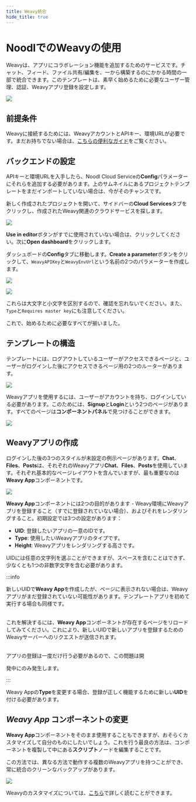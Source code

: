 ```yaml
---
title: Weavy統合
hide_title: true
---
```



# NoodlでのWeavyの使用

Weavyは、アプリにコラボレーション機能を追加するためのサービスです。チャット、フィード、ファイル共有/編集を、一から構築するのにかかる時間の一部で統合できます。このテンプレートは、素早く始めるために必要なユーザー管理、認証、Weavyアプリ登録を設定します。

<div className="ndl-image-with-background m">

![](/library/examples/weavy-integration/weavy-thumb.png)

<ImportButton
  zip="/library/examples/weavy-integration/weavy-template-2.zip"
  cf="/library/examples/weavy-integration/weavy-template-cf.json"
  name="Weavyテンプレート"
  thumb="/library/examples/weavy-integration/weavy-thumb.png"
/>

</div>

## 前提条件

Weavyに接続するためには、WeavyアカウントとAPIキー、環境URLが必要です。まだお持ちでない場合は、[こちらの便利なガイド](https://www.weavy.com/docs/learn/weavy-account)をご覧ください。

## バックエンドの設定

APIキーと環境URLを入手したら、Noodl Cloud Serviceの**Config**パラメーターにそれらを追加する必要があります。上のサムネイルにあるプロジェクトテンプレートをまだインポートしていない場合は、今がそのチャンスです。

新しく作成されたプロジェクトを開いて、サイドバーの**Cloud Services**タブをクリックし、作成されたWeavy関連のクラウドサービスを探します。

<div className="ndl-image-with-background ">

![](/library/examples/weavy-integration/weavy-cloud-service.png)

</div>

**Use in editor**ボタンがすでに使用されていない場合は、クリックしてください。次に**Open dashboard**をクリックします。

ダッシュボードの**Config**タブに移動します。**Create a parameter**ボタンをクリックして、`WeavyAPIKey`と`WeavyEnvUrl`という名前の2つのパラメーターを作成します。

<div className="ndl-image-with-background l">

![](/library/examples/weavy-integration/weavy-api.png)

![](/library/examples/weavy-integration/weavy-url.png)

</div>

これらは大文字と小文字を区別するので、確認を忘れないでください。また、`Type`と`Requires master key`にも注意してください。

これで、始めるために必要なすべてが揃いました。

## テンプレートの構造

テンプレートには、ログアウトしているユーザーがアクセスできるページと、ユーザーがログインした後にアクセスできるページ用の2つのルーターがあります。

<div className="ndl-image-with-background l">

![](/library/examples/weavy-integration/weavy-graph.png)

</div>

Weavyアプリを使用するには、ユーザーがアカウントを持ち、ログインしている必要があります。このためには、**Signup**と**Login**という2つのページがあります。すべてのページは**コンポーネントパネル**で見つけることができます。

<div className="ndl-image-with-background">

![](/library/examples/weavy-integration/components-panel.png)

</div>

## Weavyアプリの作成

ログインした後の3つのスタイルが未設定の例示ページがあります。**Chat**、**Files**、**Posts**は、それぞれのWeavyアプリ**Chat**、**Files**、**Posts**を使用しています。それぞれ基本的なページレイアウトを含んでいますが、最も重要なのは**Weavy App**コンポーネントです。

<div className="ndl-image-with-background l">

![](/library/examples/weavy-integration/weavy-app.png)

</div>

**Weavy App**コンポーネントには2つの目的があります - Weavy環境にWeavyアプリを登録すること（すでに登録されていない場合）、およびそれをレンダリングすること。初期設定では3つの設定があります：

- **UID**: 登録したいアプリの一意のIDです。
- **Type**: 使用したいWeavyアプリのタイプです。
- **Height**: Weavyアプリをレンダリングする高さです。

UIDには任意の文字列を選ぶことができますが、スペースを含むことはできず、少なくとも1つの非数字文字を含む必要があります。

:::info

新しいUIDで**Weavy App**を作成したが、ページに表示されない場合は、Weavyアプリがまだ登録されていない可能性があります。テンプレートアプリを初めて実行する場合も同様です。<br/><br/>

これを解決するには、**Weavy App**コンポーネントが存在するページをリロードしてみてください。これにより、新しいUIDで新しいアプリを登録するためのWeavyサーバーへのリクエストが送信されます。<br/><br/>

アプリの登録は一度だけ行う必要があるので、この問題は開

発中にのみ発生します。

:::

Weavy Appの**Type**を変更する場合、登録が正しく機能するために新しい**UID**を付ける必要があります。

## _Weavy App_ コンポーネントの変更

**Weavy App**コンポーネントをそのまま使用することもできますが、おそらくカスタマイズして自分のものにしたいでしょう。これを行う最良の方法は、コンポーネントを複製して中にある**スクリプト**ノードを編集することです。

この方法では、異なる方法で動作する複数のWeavyアプリを持つことができ、常に統合のクリーンなバックアップがあります。

<div className="ndl-image-with-background">

![](/library/examples/weavy-integration/duplicate-node.png)

</div>

Weavyのカスタマイズについては、[こちら](https://www.weavy.com/docs/reference/uikit-js)で詳しく読むことができます。